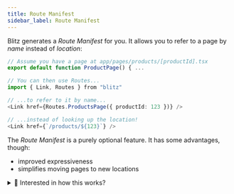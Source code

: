 ```yaml
---
title: Route Manifest
sidebar_label: Route Manifest
---
```


Blitz generates a _Route Manifest_ for you. It allows you to refer to a
page by _name_ instead of _location_:

```ts
// Assume you have a page at app/pages/products/[productId].tsx
export default function ProductPage() { ...

// You can then use Routes...
import { Link, Routes } from "blitz"

// ...to refer to it by name...
<Link href={Routes.ProductsPage({ productId: 123 })} />

// ...instead of looking up the location!
<Link href={`/products/${123}`} />
```

The _Route Manifest_ is a purely optional feature. It has some advantages,
though:

- improved expressiveness
- simplifies moving pages to new locations

<details>
  <summary>🤫 Interested in how this works?</summary>
  Take a look at your <code>node_modules/.blitz</code> directory! It's very
  similar to how <a href="https://www.prisma.io">Prisma</a> works, where the
  inspiration for this feature comes from.
</details>
